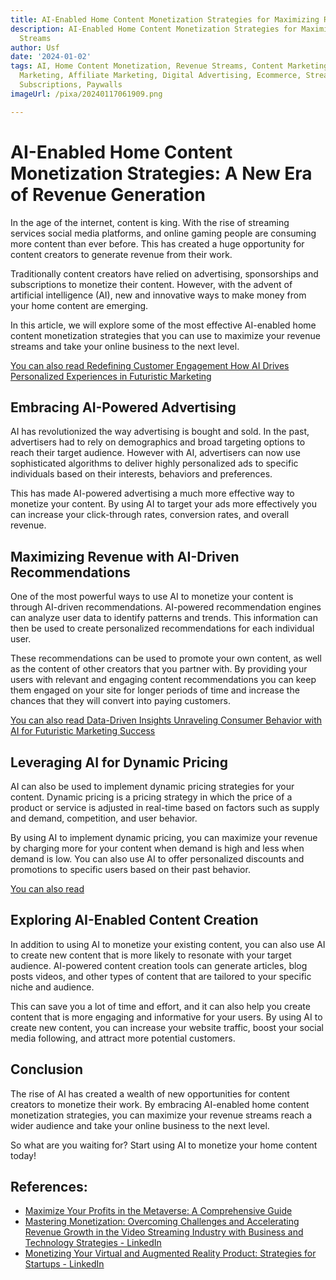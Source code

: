```yaml
---
title: AI-Enabled Home Content Monetization Strategies for Maximizing Revenue Streams
description: AI-Enabled Home Content Monetization Strategies for Maximizing Revenue
  Streams
author: Usf
date: '2024-01-02'
tags: AI, Home Content Monetization, Revenue Streams, Content Marketing, Influencer
  Marketing, Affiliate Marketing, Digital Advertising, Ecommerce, Streaming Media,
  Subscriptions, Paywalls
imageUrl: /pixa/20240117061909.png

---
```

# AI-Enabled Home Content Monetization Strategies: A New Era of Revenue  Generation

In the age of the internet, content is king. With the rise of streaming services social media platforms, and online gaming people are consuming more content than ever before. This has created a huge opportunity for content creators to generate revenue from their work.

Traditionally content  creators have  relied on advertising, sponsorships and subscriptions to monetize their content. However,  with the advent of artificial intelligence (AI), new and innovative  ways to make money from your home content are emerging.

In this article, we  will explore some of the most effective AI-enabled home content monetization strategies that you can use  to maximize your revenue streams and take your online business to  the next level.

[You can also  read Redefining Customer Engagement How AI Drives Personalized Experiences in Futuristic Marketing](Redefining%20Customer%20Engagement%20How%20AI%20Drives%20Personalized%20Experiences%20in%20Futuristic%20Marketing)


## Embracing AI-Powered Advertising

AI has  revolutionized the  way advertising is bought  and sold. In  the past, advertisers had to rely on demographics and broad targeting options to reach their target audience. However with AI,  advertisers can now use sophisticated algorithms to  deliver highly personalized  ads to specific individuals based on their interests, behaviors and preferences.

This has made AI-powered advertising a much more effective way to  monetize your content.  By  using AI to target your ads more effectively you can increase your click-through  rates, conversion rates,  and overall revenue.

## Maximizing  Revenue with AI-Driven Recommendations

One of the most powerful ways to use AI to monetize your content  is through  AI-driven recommendations. AI-powered recommendation engines can analyze user data to identify patterns and  trends. This information can then be used to create personalized recommendations for each individual user.

These recommendations can be used to promote  your own content, as well as the content  of other creators that you partner  with. By  providing your  users  with relevant and  engaging content recommendations you  can  keep them engaged on your site for longer periods of time and increase the chances that they will convert into paying customers.

[You  can also read Data-Driven Insights  Unraveling Consumer Behavior with AI  for Futuristic Marketing Success](Data-Driven%20Insights%20Unraveling%20Consumer%20Behavior%20with%20AI%20for%20Futuristic%20Marketing%20Success)


## Leveraging AI for Dynamic Pricing

AI can also be used to implement dynamic pricing strategies for your content. Dynamic pricing is a pricing strategy in which the price  of a product or service is adjusted in real-time based on factors such as supply and demand, competition, and user behavior.

By using AI to implement dynamic  pricing, you can maximize your revenue by charging more  for your content when  demand  is high and less when demand is low. You  can also  use AI to offer personalized discounts and promotions to specific  users based on their  past behavior.

[You can also read ]()


## Exploring AI-Enabled Content Creation

In addition to using  AI to monetize your existing content, you can also use AI to  create new content that is more likely  to resonate with your target audience. AI-powered content creation tools can  generate articles, blog posts videos, and other types of content that are tailored  to your specific niche and audience.

This can save you a lot of time and effort, and it can also help you create content that is more engaging and informative for  your  users. By  using AI to create new content, you can increase your website traffic, boost your social media following, and attract more potential customers.

##  Conclusion

The rise of AI has created  a wealth of new opportunities for content  creators to monetize their work. By embracing AI-enabled home content  monetization strategies, you can maximize your revenue streams reach  a wider audience and take your online business to the next level.

So what are you waiting for? Start using AI to monetize your home content today!

## References:
- [Maximize Your Profits in the Metaverse: A Comprehensive Guide](https://www.metamktgagency.com/blog/detailed-guide-on-using-the-metaverse-to-maximize-monetizatiton)
- [Mastering Monetization: Overcoming Challenges and Accelerating Revenue Growth in the Video Streaming Industry with Business and Technology Strategies - LinkedIn](https://www.linkedin.com/pulse/mastering-monetization-overcoming-challenges-revenue-growth-khanna-uvuaf)
- [Monetizing Your Virtual and Augmented Reality Product: Strategies for Startups - LinkedIn](https://www.linkedin.com/pulse/monetizing-your-virtual-augmented-reality-product-strategies-startups)
